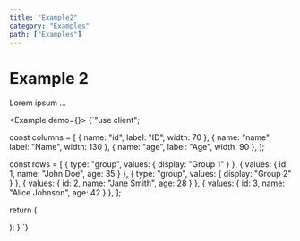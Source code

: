 ```yaml
---
title: "Example2"
category: "Examples"
path: ["Examples"]
---
```

# Example 2

Lorem ipsum ... 

<Example demo={<Example02 />}>
{`"use client";



  const columns = [
    { name: "id", label: "ID", width: 70 },
    { name: "name", label: "Name", width: 130 },
    { name: "age", label: "Age", width: 90 },
  ];

  const rows = [
    { type: "group", values: { display: "Group 1" } },
    { values: { id: 1, name: "John Doe", age: 35 } },
    { type: "group", values: { display: "Group 2" } },
    { values: { id: 2, name: "Jane Smith", age: 28 } },
    { values: { id: 3, name: "Alice Johnson", age: 42 } },
  ];

  return (
    <div>
      <DataGrid className="max-h-64" columns={columns} rows={rows} />
    </div>
  );
}
`}
</Example>